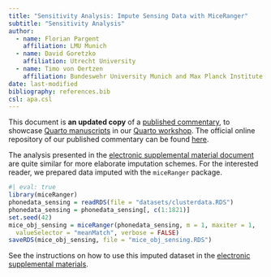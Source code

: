 ```yaml
---
title: "Sensitivity Analysis: Impute Sensing Data with MiceRanger"
subtitle: "Sensitivity Analysis"
author:
  - name: Florian Pargent
    affiliation: LMU Munich
  - name: David Goretzko
    affiliation: Utrecht University
  - name: Timo von Oertzen
    affiliation: Bundeswehr University Munich and Max Planck Institute for Human Development
date: last-modified
bibliography: references.bib
csl: apa.csl
---
```


:::{.callout-important}
This document is **an updated copy** of a [published commentary](https://doi.org/10.1093/jrsssb/qkad054), to showcase [Quarto manuscripts](https://quarto.org/docs/manuscripts/) in our [Quarto workshop](https://lmu-osc.github.io/introduction-to-Quarto/). The official online repository of our published commentary can be found [here](https://osf.io/5symf/).
:::

The analysis presented in the [electronic supplemental material document](electronic_supplemental_material.qmd) are quite similar for more elaborate imputation schemes. For the interested reader, we prepared data imputed with the `miceRanger` package.

```r
#| eval: true
library(miceRanger)
phonedata_sensing = readRDS(file = "datasets/clusterdata.RDS")
phonedata_sensing = phonedata_sensing[, c(1:1821)]
set.seed(42)
mice_obj_sensing = miceRanger(phonedata_sensing, m = 1, maxiter = 1, 
  valueSelector = "meanMatch", verbose = FALSE)
saveRDS(mice_obj_sensing, file = "mice_obj_sensing.RDS")
```

See the instructions on how to use this imputed dataset in the [electronic supplemental materials](electronic_supplemental_material.qmd#mobile-sensing-data).

